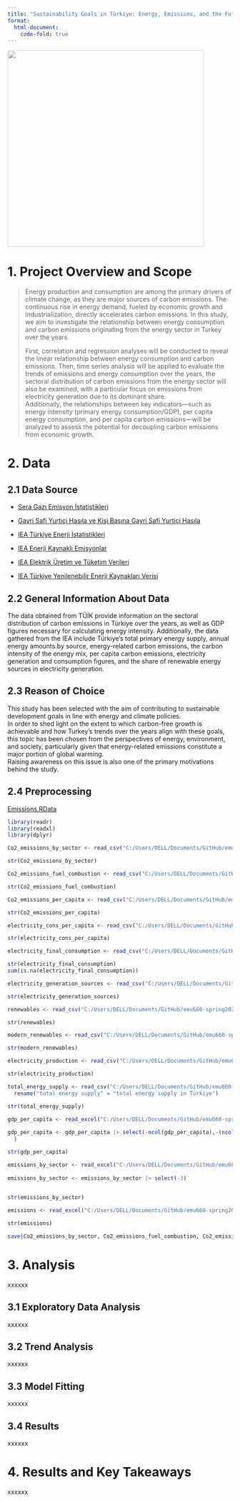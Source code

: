 ```yaml
---
title: "Sustainability Goals in Türkiye: Energy, Emissions, and the Future"
format:
  html-document:
    code-fold: true
---
```


![](images/Energy.jpg){style="opacity:0.7" width="440"}

# 1. Project Overview and Scope

> Energy production and consumption are among the primary drivers of climate change, as they are major sources of carbon emissions. The continuous rise in energy demand, fueled by economic growth and industrialization, directly accelerates carbon emissions. In this study, we aim to investigate the relationship between energy consumption and carbon emissions originating from the energy sector in Turkey over the years.
>
> First, correlation and regression analyses will be conducted to reveal the linear relationship between energy consumption and carbon emissions. Then, time series analysis will be applied to evaluate the trends of emissions and energy consumption over the years, the sectoral distribution of carbon emissions from the energy sector will also be examined, with a particular focus on emissions from electricity generation due to its dominant share.\
> Additionally, the relationships between key indicators—such as energy intensity (primary energy consumption/GDP), per capita energy consumption, and per capita carbon emissions—will be analyzed to assess the potential for decoupling carbon emissions from economic growth.

# 2. Data

## 2.1 Data Source

-   [Sera Gazı Emisyon İstatistikleri](https://data.tuik.gov.tr/Bulten/Index?p=Sera-Gazi-Emisyon-Istatistikleri-1990-2023-53974)

-   [Gayri Safi Yurtiçi Hasıla ve Kişi Başına Gayri Safi Yurtiçi Hasıla](https://data.tuik.gov.tr/Kategori/GetKategori?p=ulusal-hesaplar-113)

-   [IEA Türkiye Enerji İstatistikleri](https://www.iea.org/countries/turkiye/energy-mix)

-   [IEA Enerji Kaynaklı Emisyonlar](https://www.iea.org/countries/turkiye/emissions)

-   [IEA Elektrik Üretim ve Tüketim Verileri](https://www.iea.org/countries/turkiye/electricity)

-   [IEA Türkiye Yenilenebilir Enerji Kaynakları Verisi](https://www.iea.org/countries/turkiye/renewables)

## 2.2 General Information About Data

The data obtained from TÜİK provide information on the sectoral distribution of carbon emissions in Türkiye over the years, as well as GDP figures necessary for calculating energy intensity. Additionally, the data gathered from the IEA include Türkiye's total primary energy supply, annual energy amounts by source, energy-related carbon emissions, the carbon intensity of the energy mix, per capita carbon emissions, electricity generation and consumption figures, and the share of renewable energy sources in electricity generation.

## 2.3 Reason of Choice

This study has been selected with the aim of contributing to sustainable development goals in line with energy and climate policies.\
In order to shed light on the extent to which carbon-free growth is achievable and how Turkey's trends over the years align with these goals, this topic has been chosen from the perspectives of energy, environment, and society, particularly given that energy-related emissions constitute a major portion of global warming.\
Raising awareness on this issue is also one of the primary motivations behind the study.

## 2.4 Preprocessing

[Emissions.RData](https://github.com/emu-hacettepe-analytics/emu660-spring2025-NimetSevinc/blob/main/emissions.RData)

```r

library(readr)
library(readxl)
library(dplyr)

Co2_emissions_by_sector <- read_csv("C:/Users/DELL/Documents/GitHub/emu660-spring2025-NimetSevinc/project_data/International Energy Agency - CO2 emissions by sector in Türkiye.csv") |> rename("CO2 emissions by sector" = "CO2 emissions by sector in Türkiye")

str(Co2_emissions_by_sector)
```

```r
Co2_emissions_fuel_combustion <- read_csv("C:/Users/DELL/Documents/GitHub/emu660-spring2025-NimetSevinc/project_data/International Energy Agency - CO2 emissions from fuel combustion, Türkiye (1).csv") |> rename("CO2 emissions from fuel combustion" = "CO2 emissions from fuel combustion, Türkiye")

str(Co2_emissions_fuel_combustion)

```

```r
Co2_emissions_per_capita <- read_csv("C:/Users/DELL/Documents/GitHub/emu660-spring2025-NimetSevinc/project_data/International Energy Agency - CO2 emissions per capita, Türkiye.csv") |> rename("CO2 emissions per capita" = "CO2 emissions per capita, Türkiye")

str(Co2_emissions_per_capita)
```

```r
electricity_cons_per_capita <- read_csv("C:/Users/DELL/Documents/GitHub/emu660-spring2025-NimetSevinc/project_data/International Energy Agency - Electricity consumption per capita, Türkiye.csv") |> rename("electricity consumption per capita" = "Electricity consumption per capita, Türkiye")

str(electricity_cons_per_capita)
```

```r
electricity_final_consumption <- read_csv("C:/Users/DELL/Documents/GitHub/emu660-spring2025-NimetSevinc/project_data/International Energy Agency - electricity final consumption by sector in Türkiye.csv") |> rename("electricity final consumption" = "electricity final consumption by sector in Türkiye") |> na.omit(electricity_final_consumption)

str(electricity_final_consumption)
sum(is.na(electricity_final_consumption))
```

```r
electricity_generation_sources <- read_csv("C:/Users/DELL/Documents/GitHub/emu660-spring2025-NimetSevinc/project_data/International Energy Agency - electricity generation sources in Türkiye.csv") |> rename("electricity generation sources" = "electricity generation sources in Türkiye") |> na.omit(electricity_generation_sources)

str(electricity_generation_sources)
```

```r
renewables <- read_csv("C:/Users/DELL/Documents/GitHub/emu660-spring2025-NimetSevinc/project_data/International Energy Agency - Renewables share of electricity generation, Türkiye.csv") |> rename("renewables share of electricity generation" = "Renewables share of electricity generation, Türkiye")

str(renewables)
```

```r
modern_renewables <- read_csv("C:/Users/DELL/Documents/GitHub/emu660-spring2025-NimetSevinc/project_data/International Energy Agency - Share of modern renewables in final energy consumption (SDG 7.2), Türkiye (1).csv") |> rename("modern renewables" = "Share of modern renewables in final energy consumption (SDG 7.2), Türkiye")

str(modern_renewables)
```

```r
electricity_production <- read_csv("C:/Users/DELL/Documents/GitHub/emu660-spring2025-NimetSevinc/project_data/International Energy Agency - Total electricity production, Türkiye.csv") |> rename("total electricity production" = "Total electricity production, Türkiye")

str(electricity_production)
```

```r
total_energy_supply <- read_csv("C:/Users/DELL/Documents/GitHub/emu660-spring2025-NimetSevinc/project_data/International Energy Agency - total energy supply in Türkiye (2).csv") |> 
  rename("total energy supply" = "total energy supply in Türkiye")

str(total_energy_supply)
```

```r
gdp_per_capita <- read_excel("C:/Users/DELL/Documents/GitHub/emu660-spring2025-NimetSevinc/project_data/gdp_per_capita.xlsx")  
  
gdp_per_capita <- gdp_per_capita |> select(-ncol(gdp_per_capita),-(ncol(gdp_per_capita)-1)
  )

str(gdp_per_capita)
```

```r
emissions_by_sector <- read_excel("C:/Users/DELL/Documents/GitHub/emu660-spring2025-NimetSevinc/project_data/sektorlere gore toplam sera gazi emisyonlari (co2 esdegeri) (1).xlsx")  
  
emissions_by_sector <- emissions_by_sector |> select(-3)
  

str(emissions_by_sector)
```

```r
emissions <- read_excel("C:/Users/DELL/Documents/GitHub/emu660-spring2025-NimetSevinc/project_data/sera gazi emisyonlari (co2 esdegeri).xlsx")  

str(emissions)
```

```r
save(Co2_emissions_by_sector, Co2_emissions_fuel_combustion, Co2_emissions_per_capita, electricity_cons_per_capita, electricity_final_consumption, electricity_generation_sources, renewables, modern_renewables, electricity_production, total_energy_supply,gdp_per_capita, emissions_by_sector, emissions, file="emissions.RData")
```

# 3. Analysis

xxxxxx

## 3.1 Exploratory Data Analysis

xxxxxx

## 3.2 Trend Analysis

xxxxxx

## 3.3 Model Fitting

xxxxxx

## 3.4 Results

xxxxxx

# 4. Results and Key Takeaways

xxxxxx
